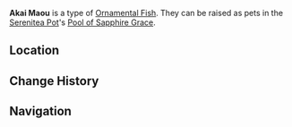{{About|the [[furnishing]]|the fish|Akai Maou}}
{{Furnishing Infobox
|title          = Akai Maou
|id             = 379010
|image          = Item Ornamental Akai Maou.png
|category       = Ornamental Fish
|rarity         = 4
|adeptal_energy = 
|load           = 
|description    = A valuable Ornamental Fish that may be kept as a pet in the [[Pool of Sapphire Grace]].<br />{{Item Description|Akai Maou}}
}}
'''Akai Maou''' is a type of [[Ornamental Fish]]. They can be raised as pets in the [[Serenitea Pot]]'s [[Pool of Sapphire Grace]].

==Location==
{{transclude|Akai Maou|Location}}

==Change History==
{{Change History|2.1}}

==Navigation==
{{Furnishing Navbox/Subsystems|fish pond}}
